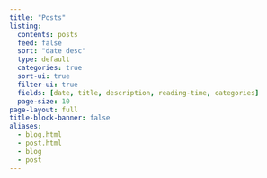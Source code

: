 ```yaml
---
title: "Posts"
listing:
  contents: posts
  feed: false
  sort: "date desc"
  type: default
  categories: true
  sort-ui: true
  filter-ui: true
  fields: [date, title, description, reading-time, categories]
  page-size: 10
page-layout: full
title-block-banner: false
aliases:
  - blog.html
  - post.html
  - blog
  - post
---
```

